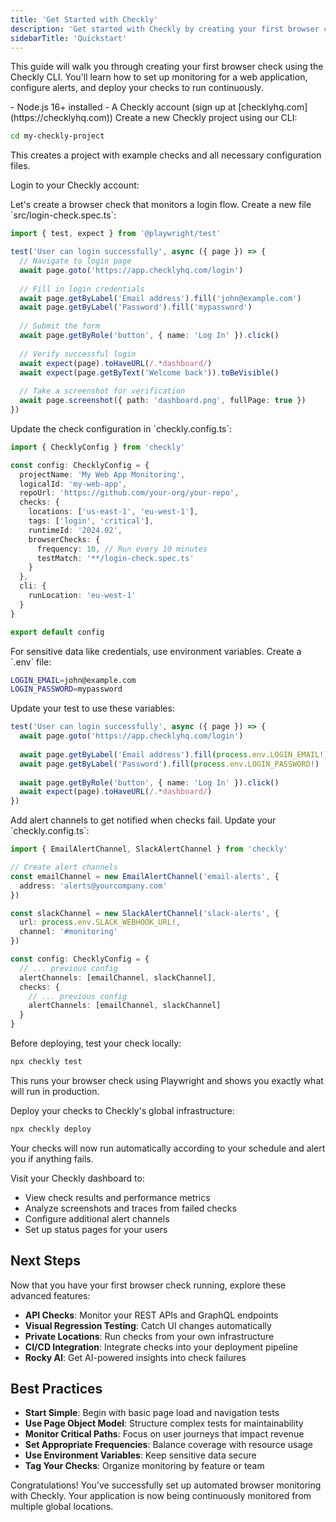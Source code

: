 ```yaml
---
title: 'Get Started with Checkly'
description: 'Get started with Checkly by creating your first browser check'
sidebarTitle: 'Quickstart'
---
```


This  guide will walk you through creating your first browser check using the Checkly CLI. You'll learn how to set up monitoring for a web application, configure alerts, and deploy your checks to run continuously.

<Accordion title="Prerequisites">
- Node.js 16+ installed
- A Checkly account (sign up at [checklyhq.com](https://checklyhq.com))
</Accordion>

<Steps>
<Step title="Install and Setup">
Create a new Checkly project using our CLI:

<Snippet file="cli-project-init.mdx" />

```bash Terminal
cd my-checkly-project
```

This creates a project with example checks and all necessary configuration files.

Login to your Checkly account:

<Snippet file="cli-auth.mdx" />
</Step>

<Step title="Create Your First Browser Check">
Let's create a browser check that monitors a login flow. Create a new file `src/login-check.spec.ts`:

```typescript
import { test, expect } from '@playwright/test'

test('User can login successfully', async ({ page }) => {
  // Navigate to login page
  await page.goto('https://app.checklyhq.com/login')
  
  // Fill in login credentials
  await page.getByLabel('Email address').fill('john@example.com')
  await page.getByLabel('Password').fill('mypassword')
  
  // Submit the form
  await page.getByRole('button', { name: 'Log In' }).click()
  
  // Verify successful login
  await expect(page).toHaveURL(/.*dashboard/)
  await expect(page.getByText('Welcome back')).toBeVisible()
  
  // Take a screenshot for verification
  await page.screenshot({ path: 'dashboard.png', fullPage: true })
})
```
</Step>

<Step title="Configure Your Check">
Update the check configuration in `checkly.config.ts`:

```typescript
import { ChecklyConfig } from 'checkly'

const config: ChecklyConfig = {
  projectName: 'My Web App Monitoring',
  logicalId: 'my-web-app',
  repoUrl: 'https://github.com/your-org/your-repo',
  checks: {
    locations: ['us-east-1', 'eu-west-1'],
    tags: ['login', 'critical'],
    runtimeId: '2024.02',
    browserChecks: {
      frequency: 10, // Run every 10 minutes
      testMatch: '**/login-check.spec.ts'
    }
  },
  cli: {
    runLocation: 'eu-west-1'
  }
}

export default config
```
</Step>

<Step title="Add Environment Variables">
For sensitive data like credentials, use environment variables. Create a `.env` file:

```bash
LOGIN_EMAIL=john@example.com
LOGIN_PASSWORD=mypassword
```

Update your test to use these variables:

```typescript
test('User can login successfully', async ({ page }) => {
  await page.goto('https://app.checklyhq.com/login')
  
  await page.getByLabel('Email address').fill(process.env.LOGIN_EMAIL!)
  await page.getByLabel('Password').fill(process.env.LOGIN_PASSWORD!)
  
  await page.getByRole('button', { name: 'Log In' }).click()
  await expect(page).toHaveURL(/.*dashboard/)
})
```
</Step>

<Step title="Configure Alerts">
Add alert channels to get notified when checks fail. Update your `checkly.config.ts`:

```typescript
import { EmailAlertChannel, SlackAlertChannel } from 'checkly'

// Create alert channels
const emailChannel = new EmailAlertChannel('email-alerts', {
  address: 'alerts@yourcompany.com'
})

const slackChannel = new SlackAlertChannel('slack-alerts', {
  url: process.env.SLACK_WEBHOOK_URL!,
  channel: '#monitoring'
})

const config: ChecklyConfig = {
  // ... previous config
  alertChannels: [emailChannel, slackChannel],
  checks: {
    // ... previous config
    alertChannels: [emailChannel, slackChannel]
  }
}
```
</Step>

<Step title="Test Locally">
Before deploying, test your check locally:

```bash Terminal
npx checkly test
```

This runs your browser check using Playwright and shows you exactly what will run in production.
</Step>

<Step title="Deploy Your Checks">
Deploy your checks to Checkly's global infrastructure:

```bash Terminal
npx checkly deploy
```

Your checks will now run automatically according to your schedule and alert you if anything fails.
</Step>

<Step title="Monitor and Iterate">
Visit your Checkly dashboard to:

- View check results and performance metrics
- Analyze screenshots and traces from failed checks
- Configure additional alert channels
- Set up status pages for your users
</Step>
</Steps>

## Next Steps

Now that you have your first browser check running, explore these advanced features:

- **API Checks**: Monitor your REST APIs and GraphQL endpoints
- **Visual Regression Testing**: Catch UI changes automatically
- **Private Locations**: Run checks from your own infrastructure
- **CI/CD Integration**: Integrate checks into your deployment pipeline
- **Rocky AI**: Get AI-powered insights into check failures

## Best Practices

- **Start Simple**: Begin with basic page load and navigation tests
- **Use Page Object Model**: Structure complex tests for maintainability
- **Monitor Critical Paths**: Focus on user journeys that impact revenue
- **Set Appropriate Frequencies**: Balance coverage with resource usage
- **Use Environment Variables**: Keep sensitive data secure
- **Tag Your Checks**: Organize monitoring by feature or team

Congratulations! You've successfully set up automated browser monitoring with Checkly. Your application is now being continuously monitored from multiple global locations.